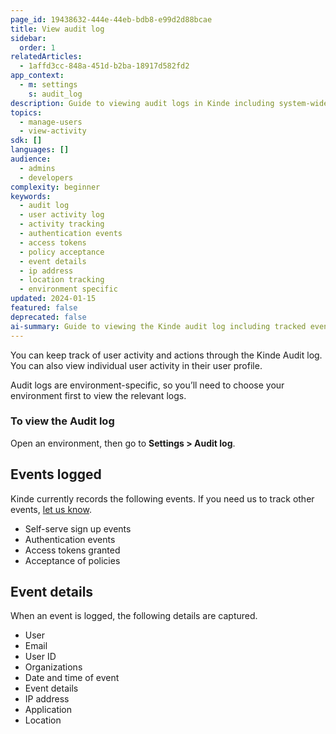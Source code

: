 ```yaml
---
page_id: 19438632-444e-44eb-bdb8-e99d2d88bcae
title: View audit log
sidebar:
  order: 1
relatedArticles:
  - 1affd3cc-848a-451d-b2ba-18917d582fd2
app_context:
  - m: settings
    s: audit_log
description: Guide to viewing audit logs in Kinde including system-wide activity monitoring, filtering options, and detailed activity tracking.
topics:
  - manage-users
  - view-activity
sdk: []
languages: []
audience:
  - admins
  - developers
complexity: beginner
keywords:
  - audit log
  - user activity log
  - activity tracking
  - authentication events
  - access tokens
  - policy acceptance
  - event details
  - ip address
  - location tracking
  - environment specific
updated: 2024-01-15
featured: false
deprecated: false
ai-summary: Guide to viewing the Kinde audit log including tracked events, event details, and environment-specific activity monitoring for compliance and security.
---
```


You can keep track of user activity and actions through the Kinde Audit log. You can also view individual user activity in their user profile.

Audit logs are environment-specific, so you’ll need to choose your environment first to view the relevant logs.

### To view the Audit log

Open an environment, then go to **Settings > Audit log**.

## Events logged

Kinde currently records the following events. If you need us to track other events, [let us know](https://kinde-21631392.hs-sites.com/en-au/feature-request).

- Self-serve sign up events
- Authentication events
- Access tokens granted
- Acceptance of policies

## Event details

When an event is logged, the following details are captured.

- User
- Email
- User ID
- Organizations
- Date and time of event
- Event details
- IP address
- Application
- Location
